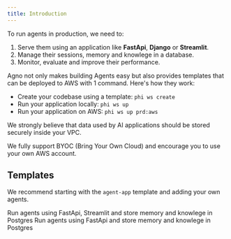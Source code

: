 ```yaml
---
title: Introduction
---
```


To run agents in production, we need to:
1. Serve them using an application like **FastApi**, **Django** or **Streamlit**.
2. Manage their sessions, memory and knowlege in a database.
3. Monitor, evaluate and improve their performance.

Agno not only makes building Agents easy but also provides templates that can be deployed to AWS with 1 command. Here's how they work:

- Create your codebase using a template: `phi ws create`
- Run your application locally: `phi ws up`
- Run your application on AWS: `phi ws up prd:aws`

<Note>
We strongly believe that data used by AI applications should be stored securely inside your VPC.

We fully support BYOC (Bring Your Own Cloud) and encourage you to use your own AWS account.
</Note>

## Templates

We recommend starting with the `agent-app` template and adding your own agents.

<CardGroup cols={2}>
  <Card title="Agent App" icon="books" href="/templates/agent-app/run-local">
    Run agents using FastApi, Streamlit and store memory and knowlege in Postgres
  </Card>
  <Card title="Agent Api" icon="bolt" href="/templates/agent-api/run-local">
    Run agents using FastApi and store memory and knowlege in Postgres
  </Card>
</CardGroup>
